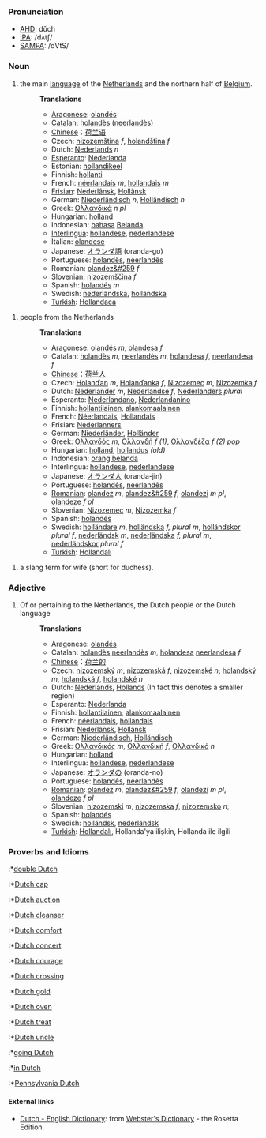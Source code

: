 ===Pronunciation===
*[[w:AHD|AHD]]: dŭch
*[[w:IPA|IPA]]: /dʌtʃ/
*[[w:SAMPA|SAMPA]]: /dVtS/

===Noun===

#the main [[language]] of the [[Netherlands]] and the northern half of [[Belgium]].
#:'''Translations'''
#:*[[Aragonese]]: [[olandés]]
#:*[[Catalan]]: [[holandès]] ([[neerlandès]])
#:*[[Chinese]]：[[荷兰语]]
#:*Czech: [[nizozemština]] ''f'', [[holandština]] ''f''
#:*Dutch: [[Nederlands]] ''n''
#:*[[Esperanto]]: [[Nederlanda]]
#:*Estonian: [[hollandikeel]]
#:*Finnish: [[hollanti]]
#:*French: [[néerlandais]] ''m'', [[hollandais]] ''m''
#:*[[Frisian]]: [[Nederlânsk]], [[Hollânsk]]
#:*German: [[Niederländisch]] ''n'', [[Holländisch]] ''n''
#:*Greek: [[Ολλανδικά]] ''n'' ''pl''
#:*Hungarian: [[holland]]
#:*Indonesian: [[bahasa]] [[Belanda]]
#:*[[Interlingua]]: [[hollandese]], [[nederlandese]]
#:*Italian: [[olandese]]
#:*Japanese: [[オランダ語]] (oranda-go)
#:*Portuguese: [[holandês]], [[neerlandês]]
#:*Romanian: [[olandez&#259]] ''f''
#:*Slovenian: [[nizozemščina]] ''f''
#:*Spanish: [[holandés]] ''m''
#:*Swedish: [[nederländska]], [[holländska]]
#:*[[Turkish]]: [[Hollandaca]]

#people from the Netherlands
#:'''Translations'''
#:*Aragonese: [[olandés]] ''m'', [[olandesa]] ''f''
#:*Catalan: [[holandès]] ''m'', [[neerlandès]] ''m'', [[holandesa]] ''f'', [[neerlandesa]] ''f''
#:*[[Chinese]]：[[荷兰人]]
#:*Czech: [[Holanďan]] ''m'', [[Holanďanka]] ''f'', [[Nizozemec]] ''m'', [[Nizozemka]] ''f''
#:*Dutch:  [[Nederlander]] ''m'', [[Nederlandse]] ''f'', [[Nederlanders]] ''plural''
#:*Esperanto: [[Nederlandano]], [[Nederlandanino]]
#:*Finnish: [[hollantilainen]], [[alankomaalainen]]
#:*French: [[Néerlandais]], [[Hollandais]]
#:*Frisian: [[Nederlanners]]
#:*German: [[Niederländer]], [[Holländer]]
#:*Greek: [[Ολλανδός]] ''m'', [[Ολλανδή]] ''f'' ''(1)'', [[Ολλανδέζα]] ''f'' ''(2)'' ''pop''
#:*Hungarian: [[holland]], [[hollandus]] ''(old)''
#:*Indonesian: [[orang belanda]]
#:*Interlingua: [[hollandese]], [[nederlandese]]
#:*Japanese: [[オランダ人]] (oranda-jin)
#:*Portuguese: [[holandês]], [[neerlandês]]
#:*[[Romanian]]: [[olandez]] ''m'', [[olandez&#259]] ''f'', [[olandezi]] ''m pl'', [[olandeze]] ''f pl''
#:*Slovenian: [[Nizozemec]] ''m'', [[Nizozemka]] ''f''
#:*Spanish: [[holandés]]
#:*Swedish: [[holländare]] ''m'', [[holländska]] ''f, plural m'', [[holländskor]] ''plural f'', [[nederländsk]] ''m'', [[nederländska]] ''f, plural m'', [[nederländskor]] ''plural f''
#:*[[Turkish]]: [[Hollandalı]]

#a slang term for wife (short for duchess).

===Adjective===
#Of or pertaining to the Netherlands, the Dutch people or the Dutch language
#:'''Translations'''
#:*Aragonese: [[olandés]]
#:*Catalan: [[holandès]] [[neerlandès]] ''m'', [[holandesa]] [[neerlandesa]] ''f''
#:*[[Chinese]]：[[荷兰的]]
#:*Czech: [[nizozemský]] ''m'', [[nizozemská]]  ''f'', [[nizozemské]] ''n''; [[holandský]] ''m'', [[holandská]] ''f'', [[holandské]] ''n''
#:*Dutch: [[Nederlands]], [[Hollands]] (In fact this denotes a smaller region)
#:*Esperanto: [[Nederlanda]]
#:*Finnish: [[hollantilainen]], [[alankomaalainen]]
#:*French: [[néerlandais]], [[hollandais]]
#:*Frisian: [[Nederlânsk]], [[Hollânsk]]
#:*German: [[Niederländisch]], [[Holländisch]]
#:*Greek: [[Ολλανδικός]] ''m'', [[Ολλανδική]] ''f'', [[Ολλανδικό]] ''n''
#:*Hungarian: [[holland]]
#:*Interlingua: [[hollandese]], [[nederlandese]]
#:*Japanese: [[オランダの]] (oranda-no)
#:*Portuguese: [[holandês]], [[neerlandês]]
#:*[[Romanian]]: [[olandez]] ''m'', [[olandez&#259]] ''f'', [[olandezi]] ''m pl'', [[olandeze]] ''f pl''
#:*Slovenian: [[nizozemski]] ''m'', [[nizozemska]]  ''f'', [[nizozemsko]] ''n'';
#:*Spanish: [[holandés]]
#:*Swedish: [[holländsk]], [[nederländsk]]
#:*[[Turkish]]: [[Hollandalı]], Hollanda'ya ilişkin, Hollanda ile ilgili

===Proverbs and Idioms===
:*[[double Dutch]]
:*[[Dutch cap]]
:*[[Dutch auction]]
:*[[Dutch cleanser]]
:*[[Dutch comfort]]
:*[[Dutch concert]]
:*[[Dutch courage]]
:*[[Dutch crossing]]
:*[[Dutch gold]]
:*[[Dutch oven]]
:*[[Dutch treat]]
:*[[Dutch uncle]]
:*[[going Dutch]]
:*[[in Dutch]]
:*[[Pennsylvania Dutch]]

==== External links====
*[http://www.websters-online-dictionary.org/definition/Dutch-english/ Dutch - English Dictionary]: from [http://www.websters-online-dictionary.org/ Webster's Dictionary] - the Rosetta Edition.